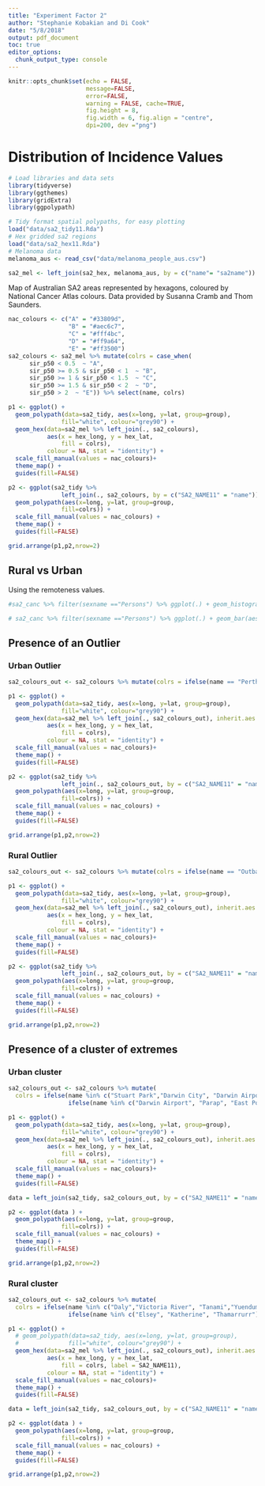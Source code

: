 ```yaml
---
title: "Experiment Factor 2"
author: "Stephanie Kobakian and Di Cook"
date: "5/8/2018"
output: pdf_document
toc: true
editor_options: 
  chunk_output_type: console
---
```


```r
knitr::opts_chunk$set(echo = FALSE, 
                      message=FALSE, 
                      error=FALSE, 
                      warning = FALSE, cache=TRUE,
                      fig.height = 8,
                      fig.width = 6, fig.align = "centre",
                      dpi=200, dev ="png")
```

# Distribution of Incidence Values

```r
# Load libraries and data sets
library(tidyverse)
library(ggthemes)
library(gridExtra)
library(ggpolypath)

# Tidy format spatial polypaths, for easy plotting
load("data/sa2_tidy11.Rda")
# Hex gridded sa2 regions
load("data/sa2_hex11.Rda")
# Melanoma data
melanoma_aus <- read_csv("data/melanoma_people_aus.csv")

sa2_mel <- left_join(sa2_hex, melanoma_aus, by = c("name"= "sa2name"))
```
 

Map of Australian SA2 areas represented by hexagons, coloured by National Cancer Atlas colours.
Data provided by Susanna Cramb and Thom Saunders.


```r
nac_colours <- c("A" = "#33809d",
                 "B" = "#aec6c7",
                 "C" = "#fff4bc",
                 "D" = "#ff9a64",
                 "E" = "#ff3500")
sa2_colours <- sa2_mel %>% mutate(colrs = case_when(
      sir_p50 < 0.5  ~ "A",
      sir_p50 >= 0.5 & sir_p50 < 1  ~ "B",
      sir_p50 >= 1 & sir_p50 < 1.5  ~ "C",
      sir_p50 >= 1.5 & sir_p50 < 2  ~ "D",
      sir_p50 > 2  ~ "E")) %>% select(name, colrs)
```

```r
p1 <- ggplot() +
  geom_polypath(data=sa2_tidy, aes(x=long, y=lat, group=group),
               fill="white", colour="grey90") +
  geom_hex(data=sa2_mel %>% left_join(., sa2_colours),
           aes(x = hex_long, y = hex_lat,
               fill = colrs),
           colour = NA, stat = "identity") +
  scale_fill_manual(values = nac_colours)+
  theme_map() + 
  guides(fill=FALSE)

p2 <- ggplot(sa2_tidy %>% 
               left_join(., sa2_colours, by = c("SA2_NAME11" = "name"))) + 
  geom_polypath(aes(x=long, y=lat, group=group,
               fill=colrs)) +
  scale_fill_manual(values = nac_colours) +
  theme_map() + 
  guides(fill=FALSE)

grid.arrange(p1,p2,nrow=2)

```

## Rural vs Urban

Using the remoteness values.
```r
#sa2_canc %>% filter(sexname =="Persons") %>% ggplot(.) + geom_histogram(aes(x = sir_p50 )) + facet_grid(cancergrpname ~ ra5catname)

# sa2_canc %>% filter(sexname =="Persons") %>% ggplot(.) + geom_bar(aes(x=ra5catname))

```



## Presence of an Outlier

### Urban Outlier

```r
sa2_colours_out <- sa2_colours %>% mutate(colrs = ifelse(name == "Perth City", "E", colrs))

p1 <- ggplot() +
  geom_polypath(data=sa2_tidy, aes(x=long, y=lat, group=group),
               fill="white", colour="grey90") +
  geom_hex(data=sa2_mel %>% left_join(., sa2_colours_out), inherit.aes = FALSE,
           aes(x = hex_long, y = hex_lat,
               fill = colrs),
           colour = NA, stat = "identity") +
  scale_fill_manual(values = nac_colours)+
  theme_map() + 
  guides(fill=FALSE)

p2 <- ggplot(sa2_tidy %>% 
               left_join(., sa2_colours_out, by = c("SA2_NAME11" = "name"))) + 
  geom_polypath(aes(x=long, y=lat, group=group,
               fill=colrs)) +
  scale_fill_manual(values = nac_colours) +
  theme_map() + 
  guides(fill=FALSE)

grid.arrange(p1,p2,nrow=2)

```

### Rural Outlier

```r
sa2_colours_out <- sa2_colours %>% mutate(colrs = ifelse(name == "Outback", "E", colrs))

p1 <- ggplot() +
  geom_polypath(data=sa2_tidy, aes(x=long, y=lat, group=group),
               fill="white", colour="grey90") +
  geom_hex(data=sa2_mel %>% left_join(., sa2_colours_out), inherit.aes = FALSE,
           aes(x = hex_long, y = hex_lat,
               fill = colrs),
           colour = NA, stat = "identity") +
  scale_fill_manual(values = nac_colours)+
  theme_map() + 
  guides(fill=FALSE)

p2 <- ggplot(sa2_tidy %>% 
               left_join(., sa2_colours_out, by = c("SA2_NAME11" = "name"))) + 
  geom_polypath(aes(x=long, y=lat, group=group,
               fill=colrs)) +
  scale_fill_manual(values = nac_colours) +
  theme_map() + 
  guides(fill=FALSE)

grid.arrange(p1,p2,nrow=2)
```


## Presence of a cluster of extremes
### Urban cluster

```r
sa2_colours_out <- sa2_colours %>% mutate(
  colrs = ifelse(name %in% c("Stuart Park","Darwin City", "Darwin Airport","Fannie Bay - The Gardens", "Larrakeyah", "Woolner - Bayview - Winnellie"), "E", 
                 ifelse(name %in% c("Darwin Airport", "Parap", "East Point"), "D", colrs)))

p1 <- ggplot() +
  geom_polypath(data=sa2_tidy, aes(x=long, y=lat, group=group),
               fill="white", colour="grey90") +
  geom_hex(data=sa2_mel %>% left_join(., sa2_colours_out), inherit.aes = FALSE,
           aes(x = hex_long, y = hex_lat,
               fill = colrs),
           colour = NA, stat = "identity") +
  scale_fill_manual(values = nac_colours)+
  theme_map() + 
  guides(fill=FALSE)

data = left_join(sa2_tidy, sa2_colours_out, by = c("SA2_NAME11" = "name"))

p2 <- ggplot(data ) + 
  geom_polypath(aes(x=long, y=lat, group=group,
               fill=colrs)) +
  scale_fill_manual(values = nac_colours) +
  theme_map() + 
  guides(fill=FALSE)

grid.arrange(p1,p2,nrow=2)
```


### Rural cluster

```r
sa2_colours_out <- sa2_colours %>% mutate(
  colrs = ifelse(name %in% c("Daly","Victoria River", "Tanami","Yuendumu - Anmatjere"), "E", 
                 ifelse(name %in% c("Elsey", "Katherine", "Thamarrurr"), "D", colrs)))

p1 <- ggplot() +
  # geom_polypath(data=sa2_tidy, aes(x=long, y=lat, group=group),
  #              fill="white", colour="grey90") +
  geom_hex(data=sa2_mel %>% left_join(., sa2_colours_out), inherit.aes = FALSE,
           aes(x = hex_long, y = hex_lat,
               fill = colrs, label = SA2_NAME11),
           colour = NA, stat = "identity") +
  scale_fill_manual(values = nac_colours)+
  theme_map() + 
  guides(fill=FALSE)

data = left_join(sa2_tidy, sa2_colours_out, by = c("SA2_NAME11" = "name"))

p2 <- ggplot(data ) + 
  geom_polypath(aes(x=long, y=lat, group=group,
               fill=colrs)) +
  scale_fill_manual(values = nac_colours) +
  theme_map() + 
  guides(fill=FALSE)

grid.arrange(p1,p2,nrow=2)
```


